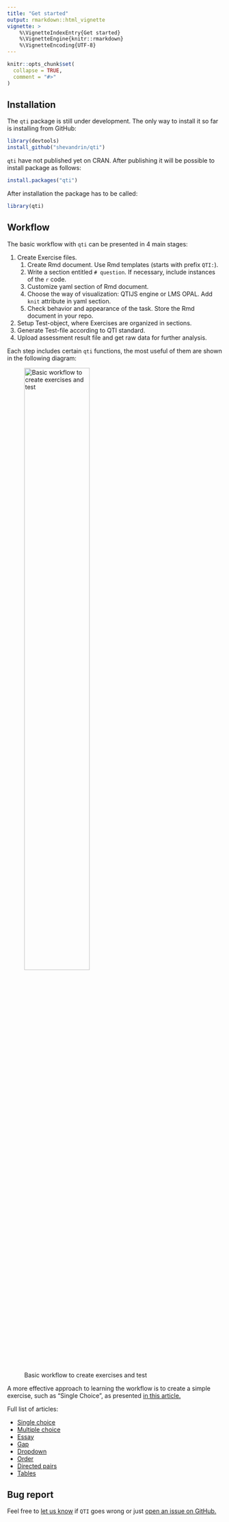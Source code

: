 ```yaml
---
title: "Get started"
output: rmarkdown::html_vignette
vignette: >
    %\VignetteIndexEntry{Get started}
    %\VignetteEngine{knitr::rmarkdown}
    %\VignetteEncoding{UTF-8}
---
```


```r
knitr::opts_chunk$set(
  collapse = TRUE,
  comment = "#>"
)
```

## Installation

The `qti` package is still under development. The only way to install it so far is installing from GitHub:

```r
library(devtools)
install_github("shevandrin/qti")
```

`qti` have not published yet on CRAN. After publishing it will be possible to install package as follows:

```r
install.packages("qti")
```

After installation the package has to be called:

```r
library(qti)
```

## Workflow

The basic workflow with `qti` can be presented in 4 main stages:

1. Create Exercise files.
    1. Create Rmd document. Use Rmd templates (starts with prefix `QTI:`).
    1. Write a section entitled `# question`. If necessary, include instances of the `r` code.
    1. Customize yaml section of Rmd document.
    1. Choose the way of visualization: QTIJS engine or LMS OPAL. Add `knit` attribute in yaml section.
    1. Check behavior and appearance of the task. Store the Rmd document in your repo.
1. Setup Test-object, where Exercises are organized in sections.
1. Generate Test-file according to QTI standard.
1. Upload assessment result file and get raw data for further analysis.

Each step includes certain `qti` functions, the most useful of them are shown in the following diagram:

![Basic workflow to create exercises and test](workflow1.png){width=60%}

A more effective approach to learning the workflow is to create a simple exercise, such as "Single Choice", as presented [in this article.](singlechoice.html)

Full list of articles:

- [Single choice](singlechoice.html)
- [Multiple choice](multiplechoice.html)
- [Essay](essay.html)
- [Gap](gap.html)
- [Dropdown](dropdown.html)
- [Order](html)
- [Directed pairs](directedpairs.html)
- [Tables](table.html)

## Bug report

Feel free to [let us know](mailto://shevandrin@gmail.com) if `QTI` goes wrong or just [open an issue on GitHub.](https://github.com/shevandrin/qti/issues) 
